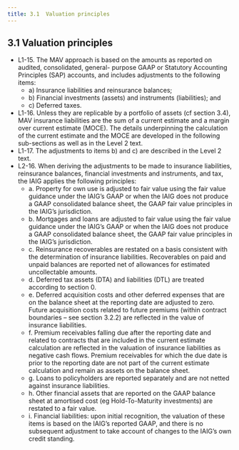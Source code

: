 ```yaml
---
title: 3.1	Valuation principles
---
```


## 3.1	Valuation principles
- L1-15. The MAV approach is based on the amounts as reported on audited, consolidated, general- purpose GAAP or Statutory Accounting Principles (SAP) accounts, and includes adjustments to the following items:
  - a) Insurance liabilities and reinsurance balances;
  - b) Financial investments (assets) and instruments (liabilities); and
  - c) Deferred taxes.
- L1-16. Unless they are replicable by a portfolio of assets (cf section 3.4), MAV insurance liabilities are the sum of a current estimate and a margin over current estimate (MOCE). The details underpinning the calculation of the current estimate and the MOCE are developed in the following sub-sections as well as in the Level 2 text.
- L1-17.  The adjustments to items b) and c) are described in the Level 2 text.
- L2-16. When deriving the adjustments to be made to insurance liabilities, reinsurance balances, financial investments and instruments, and tax, the IAIG applies the following principles:
  - a. Property for own use is adjusted to fair value using the fair value guidance under the IAIG’s GAAP or when the IAIG does not produce a GAAP consolidated balance sheet, the GAAP fair value principles in the IAIG’s jurisdiction.
  - b. Mortgages and loans are adjusted to fair value using the fair value guidance under the IAIG’s GAAP or when the IAIG does not produce a GAAP consolidated balance sheet, the GAAP fair value principles in the IAIG’s jurisdiction.
  - c. Reinsurance recoverables are restated on a basis consistent with the determination of insurance liabilities. Recoverables on paid and unpaid balances are reported net of allowances for estimated uncollectable amounts.
  - d. Deferred tax assets (DTA) and liabilities (DTL) are treated according to section 0.
  - e. Deferred acquisition costs and other deferred expenses that are on the balance sheet at the reporting date are adjusted to zero. Future acquisition costs related to future premiums (within contract boundaries – see section 3.2.2) are reflected in the value of insurance liabilities.
  - f. Premium receivables falling due after the reporting date and related to contracts that are included in the current estimate calculation are reflected in the valuation of insurance liabilities as negative cash flows. Premium receivables for which the due date is prior to the reporting date are not part of the current estimate calculation and remain as assets on the balance sheet.
  - g. Loans to policyholders are reported separately and are not netted against insurance liabilities.
  - h. Other financial assets that are reported on the GAAP balance sheet at amortised cost (eg Hold-To-Maturity investments) are restated to a fair value.
  - i. Financial liabilities: upon initial recognition, the valuation of these items is based on the IAIG’s reported GAAP, and there is no subsequent adjustment to take account of changes to the IAIG’s own credit standing.